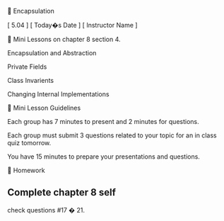 
Encapsulation


[ 5.04 ] [ Today�s Date ] [ Instructor Name ]



Mini Lessons on chapter 8 section 4.


Encapsulation and Abstraction


Private Fields


Class 
Invarients


Changing Internal Implementations



Mini Lesson Guidelines


Each group has 7 minutes to present and 2 minutes for questions.


Each group must submit 3 questions related to your topic for an in class 
quiz tomorrow.


You have 15 minutes to prepare your presentations and questions.



Homework


Complete chapter 8 self
-
check questions #17 
�
21.


